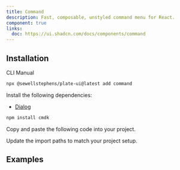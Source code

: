 ```yaml
---
title: Command
description: Fast, composable, unstyled command menu for React.
component: true
links:
  doc: https://ui.shadcn.com/docs/components/command
---
```


## Installation

<Tabs defaultValue="cli">

<TabsList>
<TabsTrigger value="cli">CLI</TabsTrigger>
<TabsTrigger value="manual">Manual</TabsTrigger>
</TabsList>
<TabsContent value="cli">

```bash
npx @sewellstephens/plate-ui@latest add command
```

</TabsContent>

<TabsContent value="manual">

<Steps>

<Step>

Install the following dependencies:

- [Dialog](/docs/components/dialog)

```bash
npm install cmdk
```

</Step>

<Step>

Copy and paste the following code into your project.

</Step>

<ComponentSource name="command" />

<Step>

Update the import paths to match your project setup.

</Step>

</Steps>

</TabsContent>

</Tabs>

## Examples

<ComponentSource src="../../templates/plate-playground-template/src/components/plate-ui/code-block-combobox.tsx" />

